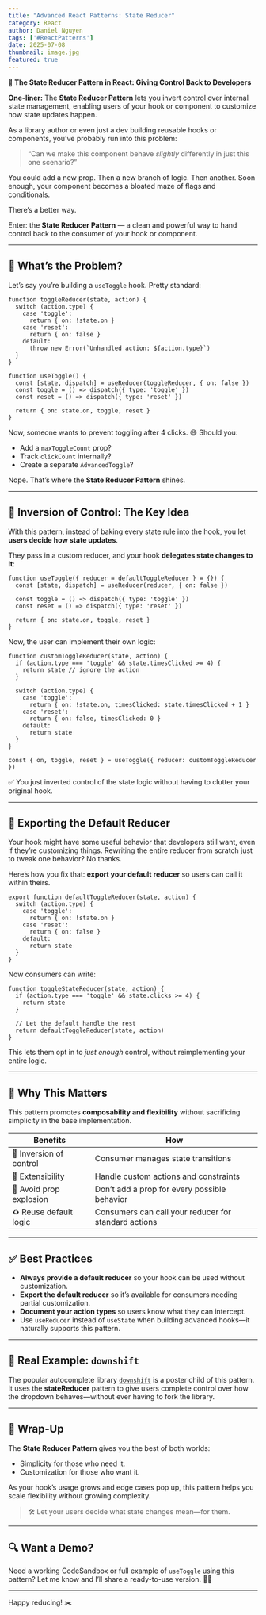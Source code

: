 ```yaml
---
title: "Advanced React Patterns: State Reducer"
category: React
author: Daniel Nguyen
tags: ['#ReactPatterns']
date: 2025-07-08
thumbnail: image.jpg
featured: true
---
```


**🧠 The State Reducer Pattern in React: Giving Control Back to Developers**

<callout-success>
<strong>One-liner:</strong> The <strong>State Reducer Pattern</strong> lets you invert control over internal state management, enabling users of your hook or component to customize how state updates happen.
</callout-success>

As a library author or even just a dev building reusable hooks or components, you’ve probably run into this problem:

> “Can we make this component behave *slightly* differently in just this one scenario?”

You could add a new prop. Then a new branch of logic. Then another. Soon enough, your component becomes a bloated maze of flags and conditionals.

There’s a better way.

Enter: the **State Reducer Pattern** — a clean and powerful way to hand control back to the consumer of your hook or component.

---

## 🤔 What’s the Problem?

Let’s say you’re building a `useToggle` hook. Pretty standard:

```tsx
function toggleReducer(state, action) {
  switch (action.type) {
    case 'toggle':
      return { on: !state.on }
    case 'reset':
      return { on: false }
    default:
      throw new Error(`Unhandled action: ${action.type}`)
  }
}

function useToggle() {
  const [state, dispatch] = useReducer(toggleReducer, { on: false })
  const toggle = () => dispatch({ type: 'toggle' })
  const reset = () => dispatch({ type: 'reset' })

  return { on: state.on, toggle, reset }
}
```

Now, someone wants to prevent toggling after 4 clicks. 😅 Should you:

* Add a `maxToggleCount` prop?
* Track `clickCount` internally?
* Create a separate `AdvancedToggle`?

Nope. That’s where the **State Reducer Pattern** shines.

---

## 🔄 Inversion of Control: The Key Idea

With this pattern, instead of baking every state rule into the hook, you let **users decide how state updates**.

They pass in a custom reducer, and your hook **delegates state changes to it**:

```tsx
function useToggle({ reducer = defaultToggleReducer } = {}) {
  const [state, dispatch] = useReducer(reducer, { on: false })

  const toggle = () => dispatch({ type: 'toggle' })
  const reset = () => dispatch({ type: 'reset' })

  return { on: state.on, toggle, reset }
}
```

Now, the user can implement their own logic:

```tsx
function customToggleReducer(state, action) {
  if (action.type === 'toggle' && state.timesClicked >= 4) {
    return state // ignore the action
  }

  switch (action.type) {
    case 'toggle':
      return { on: !state.on, timesClicked: state.timesClicked + 1 }
    case 'reset':
      return { on: false, timesClicked: 0 }
    default:
      return state
  }
}

const { on, toggle, reset } = useToggle({ reducer: customToggleReducer })
```

✅ You just inverted control of the state logic without having to clutter your original hook.

---

## 🧰 Exporting the Default Reducer

Your hook might have some useful behavior that developers still want, even if they’re customizing things. Rewriting the entire reducer from scratch just to tweak one behavior? No thanks.

Here’s how you fix that: **export your default reducer** so users can call it within theirs.

```tsx
export function defaultToggleReducer(state, action) {
  switch (action.type) {
    case 'toggle':
      return { on: !state.on }
    case 'reset':
      return { on: false }
    default:
      return state
  }
}
```

Now consumers can write:

```tsx
function toggleStateReducer(state, action) {
  if (action.type === 'toggle' && state.clicks >= 4) {
    return state
  }

  // Let the default handle the rest
  return defaultToggleReducer(state, action)
}
```

This lets them opt in to *just enough* control, without reimplementing your entire logic.

---

## 🧠 Why This Matters

This pattern promotes **composability and flexibility** without sacrificing simplicity in the base implementation.

| Benefits                | How                                                  |
| ----------------------- | ---------------------------------------------------- |
| 🔄 Inversion of control | Consumer manages state transitions                   |
| 🧱 Extensibility        | Handle custom actions and constraints                |
| 🚫 Avoid prop explosion | Don’t add a prop for every possible behavior         |
| ♻️ Reuse default logic  | Consumers can call your reducer for standard actions |

---

## ✅ Best Practices

* **Always provide a default reducer** so your hook can be used without customization.
* **Export the default reducer** so it’s available for consumers needing partial customization.
* **Document your action types** so users know what they can intercept.
* Use `useReducer` instead of `useState` when building advanced hooks—it naturally supports this pattern.

---

## 🧪 Real Example: `downshift`

The popular autocomplete library [`downshift`](https://github.com/downshift-js/downshift) is a poster child of this pattern. It uses the **stateReducer** pattern to give users complete control over how the dropdown behaves—without ever having to fork the library.

---

## 🧁 Wrap-Up

The **State Reducer Pattern** gives you the best of both worlds:

* Simplicity for those who need it.
* Customization for those who want it.

As your hook’s usage grows and edge cases pop up, this pattern helps you scale flexibility without growing complexity.

> 🛠️ Let your users decide what state changes mean—for them.

---

## 🔍 Want a Demo?

Need a working CodeSandbox or full example of `useToggle` using this pattern? Let me know and I’ll share a ready-to-use version. 🧑‍🔧

---

Happy reducing! ✂️
